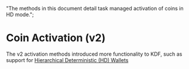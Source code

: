   "The methods in this document detail task managed activation of coins in HD mode.";

# Coin Activation (v2)

The v2 activation methods introduced more functionality to KDF, such as support for [Hierarchical Deterministic (HD) Wallets](https://atomicdex.io/en/blog/hd-wallet/)

<TocForIndex />
